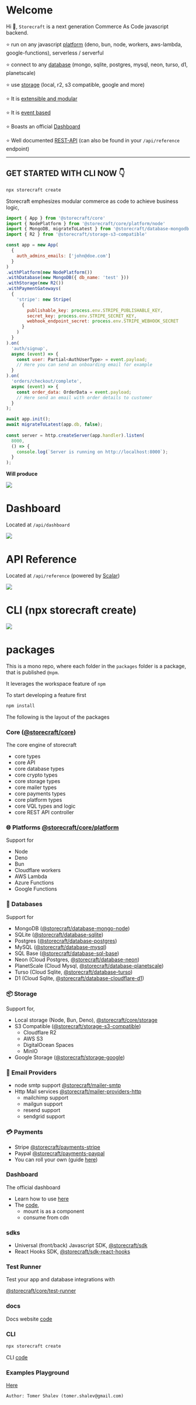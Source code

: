 # Welcome

Hi 👋, `Storecraft` is a next generation Commerce As Code javascript backend.

⭐ run on any javascript [platform](backend/platforms/node) (deno, bun, node, workers, aws-lambda, google-functions), serverless / serverful

⭐ connect to any [database](backend/databases/sqlite) (mongo, sqlite, postgres, mysql, neon, turso, d1, planetscale)

⭐ use [storage](backend/storage/s3) (local, r2, s3 compatible, google and more)

⭐ It is [extensible and modular](backend/extensions/overview)

⭐ It is [event based](backend/events)

⭐ Boasts an official [Dashboard](dashboard/overview)

⭐ Well documented [REST-API](rest-api/api) (can also be found in your `/api/reference` endpoint)

<hr/>

  

## **GET STARTED WITH CLI NOW** 👇

```bash
npx storecraft create
```

Storecraft emphesizes modular commerce as code to achieve business logic,

```js
import { App } from '@storecraft/core'
import { NodePlatform } from '@storecraft/core/platform/node'
import { MongoDB, migrateToLatest } from '@storecraft/database-mongodb'
import { R2 } from '@storecraft/storage-s3-compatible'

const app = new App(
  {
    auth_admins_emails: ['john@doe.com']
  }
)
.withPlatform(new NodePlatform())
.withDatabase(new MongoDB({ db_name: 'test' }))
.withStorage(new R2())
.withPaymentGateways(
  {
    'stripe': new Stripe(
      { 
        publishable_key: process.env.STRIPE_PUBLISHABLE_KEY, 
        secret_key: process.env.STRIPE_SECRET_KEY, 
        webhook_endpoint_secret: process.env.STRIPE_WEBHOOK_SECRET
      }
    )
  }
).on(
  'auth/signup',
  async (event) => {
    const user: Partial<AuthUserType> = event.payload;
    // Here you can send an onboarding email for example
  }
).on(
  'orders/checkout/complete',
  async (event) => {
    const order_data: OrderData = event.payload;
    // Here send an email with order details to customer
  }
);

await app.init();
await migrateToLatest(app.db, false);
 
const server = http.createServer(app.handler).listen(
  8000,
  () => {
    console.log(`Server is running on http://localhost:8000`);
  }
);

```

**Will produce**

<Image 
  src='https://storecraft.app/docs/main/storecraft-terminal.png' 
  className='w-full' 
  label={undefined}/>


# Dashboard

Located at `/api/dashboard`

<Image 
  src='https://storecraft.app/landing/main.webp' 
  className='w-full' 
  label={undefined}/>

# API Reference

Located at `/api/reference` (powered by [Scalar](scalar.com))


<Image 
  src='https://storecraft.app/landing/reference_api.webp' 
  className='w-full' 
  label={undefined}/>

# CLI (npx storecraft create)

<Image 
  src='https://storecraft.app/cli.gif' 
  className='w-full' 
  label={undefined}/>


# packages

This is a mono repo, where each folder in the `packages` folder is a package, that is published `@npm`.

It leverages the workspace feature of `npm`

To start developing a feature first

```bash
npm install
```

The following is the layout of the packages

### Core ([@storecraft/core](https://github.com/store-craft/storecraft/tree/main/packages/core/))

The core engine of storecraft
- core types
- core API
- core database types
- core crypto types
- core storage types
- core mailer types
- core payments types
- core platform types
- core VQL types and logic
- core REST API controller

### 🌐 Platforms [@storecraft/core/platform](https://github.com/store-craft/storecraft/tree/main/packages/core/platform)

Support for 
- Node
- Deno
- Bun
- Cloudflare workers
- AWS Lambda
- Azure Functions
- Google Functions

### 💾 Databases

Support for 
- MongoDB ([@storecraft/database-mongo-node](https://github.com/store-craft/storecraft/tree/main/packages/databases/database-mongodb/))
- SQLite ([@storecraft/database-sqlite](https://github.com/store-craft/storecraft/tree/main/packages/databases/database-sqlite/))
- Postgres ([@storecraft/database-postgres](https://github.com/store-craft/storecraft/tree/main/packages/databases/database-postgres/))
- MySQL ([@storecraft/database-mysql](https://github.com/store-craft/storecraft/tree/main/packages/databases/database-mysql/))
- SQL Base ([@storecraft/database-sql-base](https://github.com/store-craft/storecraft/tree/main/packages/databases/database-sql-base/))
- Neon (Cloud Postgres, [@storecraft/database-neon](https://github.com/store-craft/storecraft/tree/main/packages/databases/database-neon/))
- PlanetScale (Cloud Mysql, [@storecraft/database-planetscale](https://github.com/store-craft/storecraft/tree/main/packages/databases/database-planetscale/))
- Turso (Cloud Sqlite, [@storecraft/database-turso](https://github.com/store-craft/storecraft/tree/main/packages/databases/database-turso/))
- D1 (Cloud Sqlite, [@storecraft/database-cloudflare-d1](https://github.com/store-craft/storecraft/tree/main/packages/databases/database-cloudflare-d1/))

### 📦 Storage
Support for,
- Local storage (Node, Bun, Deno), [@storecraft/core/storage](https://github.com/store-craft/storecraft/tree/main/packages/storage/core/storage/)
- S3 Compatible ([@storecraft/storage-s3-compatible](https://github.com/store-craft/storecraft/tree/main/packages/storage/storage-s3-compatible/))
  - Cloudflare R2
  - AWS S3
  - DigitalOcean Spaces
  - MinIO
- Google Storage ([@storecraft/storage-google](https://github.com/store-craft/storecraft/tree/main/packages/storage/storage-google/))

### 📧 Email Providers
- node smtp support [@storecraft/mailer-smtp](https://github.com/store-craft/storecraft/tree/main/packages/mailers/mailer-smtp/)
- Http Mail services [@storecraft/mailer-providers-http](https://github.com/store-craft/storecraft/tree/main/packages/mailers/mailer-providers-http/) 
  - mailchimp support
  - mailgun support
  - resend support
  - sendgrid support

### 💳 Payments 

- Stripe [@storecraft/payments-stripe](https://github.com/store-craft/storecraft/tree/main/packages/payments/payments-stripe/)
- Paypal [@storecraft/payments-paypal](https://github.com/store-craft/storecraft/tree/main/packages/payments/payments-paypal/)
- You can roll your own (guide [here](backend/checkout-and-payments/roll-your-own))

### Dashboard

The official dashboard
- Learn how to use [here](dashboard/overview)
- The [code](https://github.com/store-craft/storecraft/tree/main/packages/dashboard/), 
  - mount is as a component
  - consume from cdn

### sdks

- Universal (front/back) Javascript SDK, [@storecraft/sdk](https://github.com/store-craft/storecraft/tree/main/packages/sdk/)
- React Hooks SDK, [@storecraft/sdk-react-hooks](https://github.com/store-craft/storecraft/tree/main/packages/sdk-react-hooks/)

### Test Runner

Test your app and database integrations with

[@storecraft/core/test-runner](https://github.com/store-craft/storecraft/tree/main/packages/core/test-runner/) 

### docs

Docs website [code](https://github.com/store-craft/storecraft/tree/main/packages/docs/)

### CLI

```bash
npx storecraft create
```

CLI [code](https://github.com/store-craft/storecraft/tree/main/packages/cli/)


### Examples Playground

[Here](https://github.com/store-craft/storecraft/tree/main/packages/playground/) 


```text
Author: Tomer Shalev (tomer.shalev@gmail.com)
```

